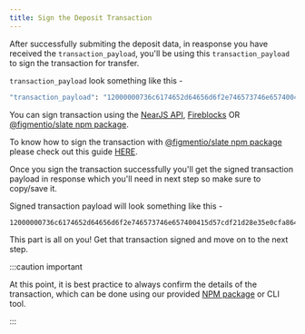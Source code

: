 ```yaml
---
title: Sign the Deposit Transaction
---
```


After successfully submiting the deposit data, in reasponse you have received the `transaction_payload`, you'll be using this `transaction_payload` to sign the transaction for transfer.

`transaction_payload` look something like this -

```bash
"transaction_payload": "12000000736c6174652d64656d6f2e746573746e657400415d57cdf21d28e35e0cfa864e895c18b4bc6a711642d38eb6762af81ec1cf3906cc1038fc5700000d00000070697a7a612e746573746e657490121aa419ea5a902edec74ac78626fd251b8466f4c637f3ded5f0898014448001000000030000004a480114169545080000000000"
```

You can sign transaction using the [NearJS API](https://docs.near.org/integrator/create-transactions#create-sign--send-transaction), [Fireblocks](/guides/staking-api/fireblocks-signing-transactions) OR [@figmentio/slate npm package](https://www.npmjs.com/package/@figmentio/slate).

To know how to sign the transaction with [@figmentio/slate npm package](https://www.npmjs.com/package/@figmentio/slate) please check out this guide [HERE](/guides).

Once you sign the transaction successfully you'll get the signed transaction payload in response which you'll need in next step so make sure to copy/save it.

Signed transaction payload will look something like this -

```bash
12000000736c6174652d64656d6f2e746573746e657400415d57cdf21d28e35e0cfa864e895c18b4bc6a711642d38eb6762af81ec1cf3906cc1038fc5700000d00000070697a7a612e746573746e657490121aa419ea5a902edec74ac78626fd251b8466f4c637f3ded5f0898014448001000000030000004a48011416954508000000000000e7a0bf4947796c6c2962084dccd3c97fa1b78de1fab4765ab3d2cadf3e6c90b6290d5aae0a79b7c0a5bc31120210591135a7604fcc12ecc4b3b34d7513e73a0b
```

This part is all on you! Get that transaction signed and move on to the next step.

:::caution important

At this point, it is best practice to always confirm the details of the transaction, which can be done using our provided [NPM package](https://www.npmjs.com/package/@figmentio/slate) or CLI tool.

:::
